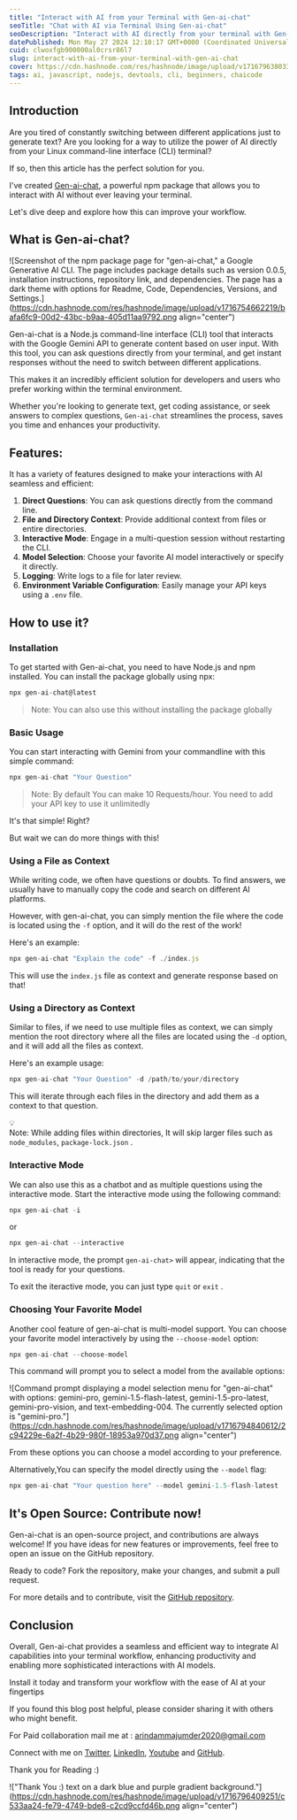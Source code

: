 ```yaml
---
title: "Interact with AI from your Terminal with Gen-ai-chat"
seoTitle: "Chat with AI via Terminal Using Gen-ai-chat"
seoDescription: "Interact with AI directly from your terminal with Gen-ai-chat, a powerful npm package for seamless AI integration"
datePublished: Mon May 27 2024 12:10:17 GMT+0000 (Coordinated Universal Time)
cuid: clwoxfgb900000al0crsr86l7
slug: interact-with-ai-from-your-terminal-with-gen-ai-chat
cover: https://cdn.hashnode.com/res/hashnode/image/upload/v1716796380339/08450243-07c8-4f5c-bb99-86f878fb2345.png
tags: ai, javascript, nodejs, devtools, cli, beginners, chaicode
---
```


## Introduction

Are you tired of constantly switching between different applications just to generate text? Are you looking for a way to utilize the power of AI directly from your Linux command-line interface (CLI) terminal?

If so, then this article has the perfect solution for you.

I've created [Gen-ai-chat](https://www.npmjs.com/package/gen-ai-chat), a powerful npm package that allows you to interact with AI without ever leaving your terminal.

Let's dive deep and explore how this can improve your workflow.

## **What is Gen-ai-chat?**

![Screenshot of the npm package page for "gen-ai-chat," a Google Generative AI CLI. The page includes package details such as version 0.0.5, installation instructions, repository link, and dependencies. The page has a dark theme with options for Readme, Code, Dependencies, Versions, and Settings.](https://cdn.hashnode.com/res/hashnode/image/upload/v1716754662219/bafa6fc9-00d2-43bc-b9aa-405d11aa9792.png align="center")

Gen-ai-chat is a Node.js command-line interface (CLI) tool that interacts with the Google Gemini API to generate content based on user input. With this tool, you can ask questions directly from your terminal, and get instant responses without the need to switch between different applications.

This makes it an incredibly efficient solution for developers and users who prefer working within the terminal environment.

Whether you're looking to generate text, get coding assistance, or seek answers to complex questions, `Gen-ai-chat` streamlines the process, saves you time and enhances your productivity.

## Features:

It has a variety of features designed to make your interactions with AI seamless and efficient:

1. **Direct Questions**: You can ask questions directly from the command line.
2. **File and Directory Context**: Provide additional context from files or entire directories.
3. **Interactive Mode**: Engage in a multi-question session without restarting the CLI.
4. **Model Selection**: Choose your favorite AI model interactively or specify it directly.
5. **Logging**: Write logs to a file for later review.
6. **Environment Variable Configuration**: Easily manage your API keys using a `.env` file.

## How to use it?

### Installation

To get started with Gen-ai-chat, you need to have Node.js and npm installed. You can install the package globally using npx:

```javascript
npx gen-ai-chat@latest
```

> Note: You can also use this without installing the package globally

### Basic Usage

You can start interacting with Gemini from your commandline with this simple command:

```javascript
npx gen-ai-chat "Your Question"
```

> Note: By default You can make 10 Requests/hour. You need to add your API key to use it unlimitedly

It's that simple! Right?

But wait we can do more things with this!

### **Using a File as Context**

While writing code, we often have questions or doubts. To find answers, we usually have to manually copy the code and search on different AI platforms.

However, with gen-ai-chat, you can simply mention the file where the code is located using the `-f` option, and it will do the rest of the work!

Here's an example:

```javascript
npx gen-ai-chat "Explain the code" -f ./index.js
```

This will use the `index.js` file as context and generate response based on that!

### **Using a Directory as Context**

Similar to files, if we need to use multiple files as context, we can simply mention the root directory where all the files are located using the `-d` option, and it will add all the files as context.

Here's an example usage:

```javascript
npx gen-ai-chat "Your Question" -d /path/to/your/directory
```

This will iterate through each files in the directory and add them as a context to that question.

<div data-node-type="callout">
  <div data-node-type="callout-emoji">💡</div>
  <div data-node-type="callout-text">
    Note: While adding files within directories, It will skip larger files such
    as <code>node_modules</code>, <code>package-lock.json</code> .
  </div>
</div>

### **Interactive Mode**

We can also use this as a chatbot and as multiple questions using the interactive mode. Start the interactive mode using the following command:

```javascript
npx gen-ai-chat -i
```

or

```javascript
npx gen-ai-chat --interactive
```

In interactive mode, the prompt `gen-ai-chat>` will appear, indicating that the tool is ready for your questions.

To exit the iteractive mode, you can just type `quit` or `exit` .

### **Choosing Your Favorite Model**

Another cool feature of gen-ai-chat is multi-model support. You can choose your favorite model interactively by using the `--choose-model` option:

```javascript
npx gen-ai-chat --choose-model
```

This command will prompt you to select a model from the available options:

![Command prompt displaying a model selection menu for "gen-ai-chat" with options: gemini-pro, gemini-1.5-flash-latest, gemini-1.5-pro-latest, gemini-pro-vision, and text-embedding-004. The currently selected option is "gemini-pro."](https://cdn.hashnode.com/res/hashnode/image/upload/v1716794840612/2c94229e-6a2f-4b29-980f-18953a970d37.png align="center")

From these options you can choose a model according to your preference.

Alternatively,You can specify the model directly using the `--model` flag:

```javascript
npx gen-ai-chat "Your question here" --model gemini-1.5-flash-latest
```

## It's Open Source: Contribute now!

Gen-ai-chat is an open-source project, and contributions are always welcome! If you have ideas for new features or improvements, feel free to open an issue on the GitHub repository.

Ready to code? Fork the repository, make your changes, and submit a pull request.

For more details and to contribute, visit the [GitHub repository](https://github.com/Arindam200/gen-ai).

## Conclusion

Overall, Gen-ai-chat provides a seamless and efficient way to integrate AI capabilities into your terminal workflow, enhancing productivity and enabling more sophisticated interactions with AI models.

Install it today and transform your workflow with the ease of AI at your fingertips

If you found this blog post helpful, please consider sharing it with others who might benefit.

For Paid collaboration mail me at : [arindammajumder2020@gmail.com](mailto:arindammajumder2020@gmail.com)

Connect with me on [Twitter](https://twitter.com/intent/follow?screen_name=Arindam_1729), [LinkedIn](https://www.linkedin.com/in/arindam2004/), [Youtube](https://www.youtube.com/channel/@Arindam_1729) and [GitHub](https://github.com/Arindam200).

Thank you for Reading :)

!["Thank You :) text on a dark blue and purple gradient background."](https://cdn.hashnode.com/res/hashnode/image/upload/v1716796409251/c533aa24-fe79-4749-bde8-c2cd9ccfd46b.png align="center")
